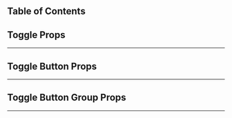 
## Table of Contents


<ComingSoon/>


## Toggle Props
---
<ComponentTable data={togglePropsData} />

## Toggle Button Props
---
<ComponentTable data={toggleButtonPropsData} />

## Toggle Button Group Props
---
<ComponentTable data={toggleButtonGroupPropsData} />


